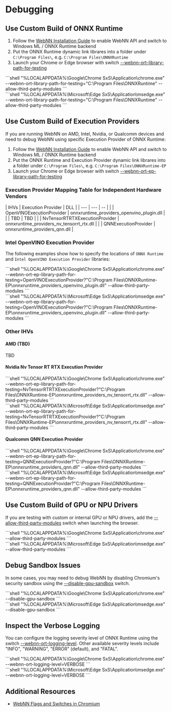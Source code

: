 
# Debugging

## Use Custom Build of ONNX Runtime

1. Follow the [WebNN Installation Guide](installation) to enable WebNN API and switch to Windows ML / ONNX Runtime backend
2. Put the ONNX Runtime dynamic link librares into a folder under `C:\Program Files\`, e.g. `C:\Program Files\ONNXRuntime`
3. Launch your Chrome or Edge browser with switch [--webnn-ort-library-path-for-testing](../../api-reference/browser-compatibility/chrome-flags#--webnn-ort-library-path-for-testing)

<div className="ort-ep">
```shell
"%LOCALAPPDATA%\Google\Chrome SxS\Application\chrome.exe" --webnn-ort-library-path-for-testing="C:\Program Files\ONNXRuntime" --allow-third-party-modules
```
</div>

<div className="ort-ep">
```shell
"%LOCALAPPDATA%\Microsoft\Edge SxS\Application\msedge.exe" --webnn-ort-library-path-for-testing="C:\Program Files\ONNXRuntime" --allow-third-party-modules
```
</div>

## Use Custom Build of Execution Providers

If you are running WebNN on AMD, Intel, Nvidia, or Qualcomm devices and need to debug WebNN using specific Execution Provider of ONNX Runtime:

1. Follow the [WebNN Installation Guide](installation) to enable WebNN API and switch to Windows ML / ONNX Runtime backend
2. Put the ONNX Runtime and Execution Provider dynamic link librares into a folder under `C:\Program Files\`, e.g. `C:\Program Files\ONNXRuntime-EP`
3. Launch your Chrome or Edge browser with switch [--webnn-ort-ep-library-path-for-testing](../../api-reference/browser-compatibility/chrome-flags#--webnn-ort-ep-library-path-for-testing)

### Execution Provider Mapping Table for Independent Hardware Vendors

<div className="table-center">
| IHVs | Execution Provider | DLL |
| --- | --- | -- |
| <IntelIcon /> | OpenVINOExecutionProvider | onnxruntime_providers_openvino_plugin.dll |
| <AMDIcon /> | TBD | TBD |
| <NvidiaIcon /> | NvTensorRTRTXExecutionProvider | onnxruntime_providers_nv_tensorrt_rtx.dll |
| <QualcommIcon /> | QNNExecutionProvider | onnxruntime_providers_qnn.dll |
</div>

### Intel OpenVINO Execution Provider

The following examples show how to specify the locations of `ONNX Runtime` and `Intel OpenVINO Execution Provider` libraries:

<div className="ort-ep">
```shell
"%LOCALAPPDATA%\Google\Chrome SxS\Application\chrome.exe" --webnn-ort-ep-library-path-for-testing=OpenVINOExecutionProvider?"C:\Program Files\ONNXRuntime-EP\onnxruntime_providers_openvino_plugin.dll" --allow-third-party-modules
```
</div>

<div className="ort-ep">
```shell
"%LOCALAPPDATA%\Microsoft\Edge SxS\Application\msedge.exe" --webnn-ort-ep-library-path-for-testing=OpenVINOExecutionProvider?"C:\Program Files\ONNXRuntime-EP\onnxruntime_providers_openvino_plugin.dll" --allow-third-party-modules
```
</div>

### Other IHVs

#### AMD (TBD)

TBD

#### Nvidia Nv Tensor RT RTX Execution Provider	

<div className="ort-ep">
```shell
"%LOCALAPPDATA%\Google\Chrome SxS\Application\chrome.exe" --webnn-ort-ep-library-path-for-testing=NvTensorRTRTXExecutionProvider?"C:\Program Files\ONNXRuntime-EP\onnxruntime_providers_nv_tensorrt_rtx.dll" --allow-third-party-modules
```
</div>

<div className="ort-ep">
```shell
"%LOCALAPPDATA%\Microsoft\Edge SxS\Application\msedge.exe" --webnn-ort-ep-library-path-for-testing=NvTensorRTRTXExecutionProvider?"C:\Program Files\ONNXRuntime-EP\onnxruntime_providers_nv_tensorrt_rtx.dll" --allow-third-party-modules
```
</div>

#### Qualcomm QNN Execution Provider

<div className="ort-ep">
```shell
"%LOCALAPPDATA%\Google\Chrome SxS\Application\chrome.exe" --webnn-ort-ep-library-path-for-testing=QNNExecutionProvider?"C:\Program Files\ONNXRuntime-EP\onnxruntime_providers_qnn.dll" --allow-third-party-modules
```
</div>

<div className="ort-ep">
```shell
"%LOCALAPPDATA%\Microsoft\Edge SxS\Application\msedge.exe" --webnn-ort-ep-library-path-for-testing=QNNExecutionProvider?"C:\Program Files\ONNXRuntime-EP\onnxruntime_providers_qnn.dll" --allow-third-party-modules
```
</div>

## Use Custom Build of GPU or NPU Drivers

If you are testing with custom or internal GPU or NPU drivers, add the [--allow-third-party-modules](../../api-reference/browser-compatibility/chrome-flags#--allow-third-party-modules) switch when launching the browser.

<div className="ort-ep">
```shell
"%LOCALAPPDATA%\Google\Chrome SxS\Application\chrome.exe" --allow-third-party-modules
```
</div>

<div className="ort-ep">
```shell
"%LOCALAPPDATA%\Microsoft\Edge SxS\Application\msedge.exe" --allow-third-party-modules
```
</div>

## Debug Sandbox Issues

In some cases, you may need to debug WebNN by disabling Chromium's security sandbox using the [--disable-gpu-sandbox](../../api-reference/browser-compatibility/chrome-flags#--disable-gpu-sandbox) switch.

<div className="ort-ep">
```shell
"%LOCALAPPDATA%\Google\Chrome SxS\Application\chrome.exe" --disable-gpu-sandbox
```
</div>

<div className="ort-ep">
```shell
"%LOCALAPPDATA%\Microsoft\Edge SxS\Application\msedge.exe" --disable-gpu-sandbox
```
</div>

## Inspect the Verbose Logging

You can configure the logging severity level of ONNX Runtime using the switch [--webnn-ort-logging-level](../../api-reference/browser-compatibility/chrome-flags#--webnn-ort-logging-level). Other available severity levels include "INFO", "WARNING", "ERROR" (default), and "FATAL".

<div className="ort-ep">
```shell
"%LOCALAPPDATA%\Google\Chrome SxS\Application\chrome.exe" --webnn-ort-logging-level=VERBOSE
```
</div>

<div className="ort-ep">
```shell
"%LOCALAPPDATA%\Microsoft\Edge SxS\Application\msedge.exe" --webnn-ort-logging-level=VERBOSE
```
</div>

## Additional Resources

- [WebNN Flags and Switches in Chromium](../../api-reference/browser-compatibility/chrome-flags)
